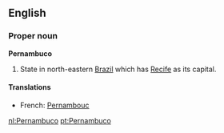 ==English==

===Proper noun===
'''Pernambuco'''

#State in north-eastern [[Brazil]] which has [[Recife]] as its capital.

====Translations====
*French: [[Pernambouc]]

[[nl:Pernambuco]]
[[pt:Pernambuco]]